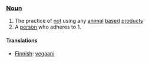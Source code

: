 ===[[Noun]]===
#The practice of [[not]] using any [[animal]] [[base]]d [[product]]s
#A [[person]] who adheres to 1.

====Translations====

*[[Finnish]]: [[vegaani]]